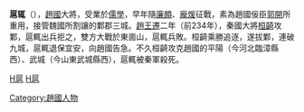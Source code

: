 '''扈辄'''（{{bd|？||前233年||catIdx=H扈}}），[[趙國|趙國]]大將，受業於[[儒學|儒學]]，早年隨[[廉頗|廉頗]]、[[龐煖|龐煖]]征戰，素為趙國佞臣[[郭開|郭開]]所重用，接管魏國所割讓的鄴郡三城。[[趙王遷|趙王遷]]二年（前234年），秦國大將[[桓齮|桓齮]]攻鄴，扈輒出兵拒之，雙方大戰於東崮山，扈輒兵敗。桓齮乘勝追逐，遂拔鄴，連破九城，扈輒退保宜安，向趙國告急。不久桓齮攻克趙國的平陽（今河北臨漳縣西）、武城（今山東武城縣西），扈輒被秦軍殺死。

[[Category:趙國人物|Category:趙國人物]]
[[category:戰國人|H扈]]
[[category:春秋战国军事人物|H扈]]